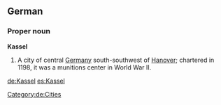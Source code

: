 ==German==
{{wikipedia}}
{{wikipedia|lang=de}}
===Proper noun===
'''Kassel'''
# A city of central [[Germany]] south-southwest of [[Hanover]]; chartered in 1198, it was a munitions center in World War II.

[[Category:de:Cities]]

[[de:Kassel]]
[[es:Kassel]]